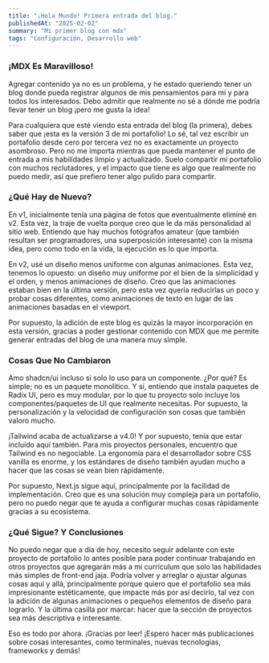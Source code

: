 ```yaml
---
title: "¡Hola Mundo! Primera entrada del blog."
publishedAt: "2025-02-02"
summary: "Mi primer blog con mdx"
tags: "Configuración, Desarrollo web"
---
```


### ¡MDX Es Maravilloso!

Agregar contenido ya no es un problema, y he estado queriendo tener un blog
donde pueda registrar algunos de mis pensamientos para mí y para todos los
interesados. Debo admitir que realmente no sé a dónde me podría llevar tener
un blog ¡pero me gusta la idea!

Para cualquiera que esté viendo esta entrada del blog (la primera), debes saber
que ¡esta es la versión 3 de mi portafolio! Lo sé, tal vez escribir un
portafolio desde cero por tercera vez no es exactamente un proyecto asombroso.
Pero no me importa mientras que pueda mantener el punto de entrada a mis
habilidades limpio y actualizado. Suelo compartir mi portafolio con muchos
reclutadores, y el impacto que tiene es algo que realmente no puedo medir, así
que prefiero tener algo pulido para compartir.

### ¿Qué Hay de Nuevo?

En v1, inicialmente tenía una página de fotos que eventualmente eliminé en v2.
Esta vez, la traje de vuelta porque creo que le da más personalidad al sitio
web. Entiendo que hay muchos fotógrafos amateur (que también resultan ser
programadores, una superposición interesante) con la misma idea, pero como todo
en la vida, la ejecución es lo que importa.

En v2, usé un diseño menos uniforme con algunas animaciones. Esta vez, tenemos
lo opuesto: un diseño muy uniforme por el bien de la simplicidad y el orden, y
menos animaciones de diseño. Creo que las animaciones estaban bien en la última
versión, pero esta vez quería reducirlas un poco y probar cosas diferentes,
como animaciones de texto en lugar de las animaciones basadas en el viewport.

Por supuesto, la adición de este blog es quizás la mayor incorporación en esta
versión, gracias a poder gestionar contenido con MDX que me permite generar
entradas del blog de una manera muy simple.

### Cosas Que No Cambiaron

Amo shadcn/ui incluso si solo lo uso para un componente. ¿Por qué? Es simple;
no es un paquete monolítico. Y sí, entiendo que instala paquetes de Radix UI,
pero es muy modular, por lo que tu proyecto solo incluye los
componentes/paquetes de UI que realmente necesitas. Por supuesto, la
personalización y la velocidad de configuración son cosas que también valoro
mucho.

¡Tailwind acaba de actualizarse a v4.0! Y por supuesto, tenía que estar
incluido aquí también. Para mis proyectos personales, encuentro que Tailwind es
no negociable. La ergonomía para el desarrollador sobre CSS vanilla es enorme,
y los estándares de diseño también ayudan mucho a hacer que las cosas se vean
bien rápidamente.

Por supuesto, Next.js sigue aquí, principalmente por la facilidad de
implementación. Creo que es una solución muy compleja para un portafolio, pero
no puedo negar que te ayuda a configurar muchas cosas rápidamente gracias a su
ecosistema.

### ¿Qué Sigue? Y Conclusiones

No puedo negar que a día de hoy, necesito seguir adelante con este proyecto de
portafolio lo antes posible para poder continuar trabajando en otros proyectos
que agregarán más a mi currículum que solo las habilidades más simples de
front-end jaja. Podría volver y arreglar o ajustar algunas cosas aquí y allá,
principalmente porque quiero que el portafolio sea más impresionante
estéticamente, que impacte más por así decirlo, tal vez con la adición de
algunas animaciones o pequeños elementos de diseño para lograrlo. Y la última
casilla por marcar: hacer que la sección de proyectos sea más descriptiva e
interesante.

Eso es todo por ahora. ¡Gracias por leer! ¡Espero hacer más publicaciones sobre
cosas interesantes, como terminales, nuevas tecnologías, frameworks y demás!
